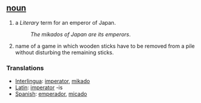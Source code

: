 == [[noun]] ==
# a ''Literary'' term for an emperor of Japan.
#:''The mikados of Japan are its emperors''.
# name of a game in which wooden sticks have to be removed from a pile without disturbing the remaining sticks.

=== Translations ===
*[[Interlingua]]: [[imperator]], [[mikado]]
*[[Latin]]: [[imperator]] -is
*[[Spanish]]: [[emperador]], [[micado]]
